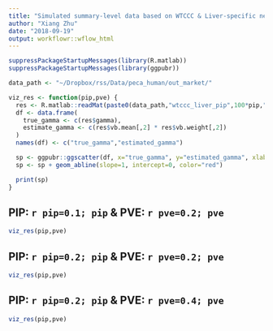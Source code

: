 ```yaml
---
title: "Simulated summary-level data based on WTCCC & Liver-specific network"
author: "Xiang Zhu"
date: "2018-09-19"
output: workflowr::wflow_html
---
```


```r
suppressPackageStartupMessages(library(R.matlab))
suppressPackageStartupMessages(library(ggpubr))

data_path <- "~/Dropbox/rss/Data/peca_human/out_market/"
```

```r
viz_res <- function(pip,pve) {
  res <- R.matlab::readMat(paste0(data_path,"wtccc_liver_pip",100*pip,"pve",100*pve,"_seed644_res.mat"))
  df <- data.frame(
    true_gamma <- c(res$gamma),
    estimate_gamma <- c(res$vb.mean[,2] * res$vb.weight[,2])
  )
  names(df) <- c("true_gamma","estimated_gamma")

  sp <- ggpubr::ggscatter(df, x="true_gamma", y="estimated_gamma", xlab="True gamma", ylab="Estimated gamma", cor.coef=TRUE, cor.coeff.args=list(method="pearson", label.x=-3, label.sep="\n"))
  sp <- sp + geom_abline(slope=1, intercept=0, color="red")

  print(sp)
}
```

## PIP: `r pip=0.1; pip` & PVE: `r pve=0.2; pve`

```r
viz_res(pip,pve)
```

## PIP: `r pip=0.2; pip` & PVE: `r pve=0.2; pve`

```r
viz_res(pip,pve)
```

## PIP: `r pip=0.2; pip` & PVE: `r pve=0.4; pve`

```r
viz_res(pip,pve)
```
